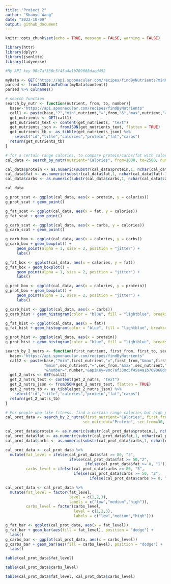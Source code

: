 ```yaml
---
title: "Project 2"
author: "Shaoyu Wang"
date: "2022-10-09"
output: github_document
---
```


```r
knitr::opts_chunk$set(echo = TRUE, message = FALSE, warning = FALSE)
```


```r
library(httr)
library(dplyr)
library(jsonlite)
library(tidyverse)
```


```r
#My API key 90c7af330c5f45a4a1b709068daed452 

myData <- GET("https://api.spoonacular.com/recipes/findByNutrients?minCarbs=10&maxCarbs=50&number=30&apiKey=90c7af330c5f45a4a1b709068daed452")
parsed <- fromJSON(rawToChar(myData$content))
parsed %>% colnames()
```


```r
# search function
search_by_nutr <- function(nutrient, from, to, number){
  base<-"https://api.spoonacular.com/recipes/findByNutrients"
  call1 <- paste(base,"?","min",nutrient,"=",from,"&","max",nutrient,"=",to,"&number=",number,"&apiKey=90c7af330c5f45a4a1b709068daed452",sep="")
  get_nutrients <- GET(call1)
  get_nutrients_text <- content(get_nutrients, "text")
  get_nutrients_json <- fromJSON(get_nutrients_text, flatten = TRUE)
  get_nutrients_tb <- as_tibble(get_nutrients_json) %>%
    select("id","title","calories","protein","fat","carbs")
  return(get_nutrients_tb)
}
```


```r
# for a certain range calories, to compare protein/carbs/fat with calories, find which one the more related to calories.
cal_data <- search_by_nutr(nutrient="Calories", from=1000, to=2500, number=100)

cal_data$protein <- as.numeric(substr(cal_data$protein,1, nchar(cal_data$protein)-1))
cal_data$fat <- as.numeric(substr(cal_data$fat,1, nchar(cal_data$fat)-1))
cal_data$carbs <- as.numeric(substr(cal_data$carbs,1, nchar(cal_data$carbs)-1))

cal_data
```


```r
g_prot_scat <- ggplot(cal_data, aes(x = protein, y = calories))
g_prot_scat + geom_point()

g_fat_scat <- ggplot(cal_data, aes(x = fat, y = calories))
g_fat_scat + geom_point()

g_carb_scat <- ggplot(cal_data, aes(x = carbs, y = calories))
g_carb_scat + geom_point()
```


```r
g_carb_box <- ggplot(cal_data, aes(x = calories, y = carbs))
g_carb_box + geom_boxplot() +
     geom_point(alpha = 1, size = 2, position = "jitter") +
     labs()

g_fat_box <- ggplot(cal_data, aes(x = calories, y = fat))
g_fat_box + geom_boxplot() +
     geom_point(alpha = 1, size = 2, position = "jitter") +
     labs()

g_prot_box <- ggplot(cal_data, aes(x = calories, y = protein))
g_prot_box + geom_boxplot() +
     geom_point(alpha = 1, size = 2, position = "jitter") +
     labs()
```


```r
g_carb_hist <- ggplot(cal_data, aes(x = carbs)) 
g_carb_hist + geom_histogram(color = "blue", fill = "lightblue", breaks=c(0,10,20,30,40,50,60,70,80,90,100), size = 1, binwidth = 2)

g_fat_hist <- ggplot(cal_data, aes(x = fat)) 
g_fat_hist + geom_histogram(color = "blue", fill = "lightblue", breaks=c(0,10,20,30,40,50,60,70,80,90,100), size = 1, binwidth = 2)

g_prot_hist <- ggplot(cal_data, aes(x = protein)) 
g_prot_hist + geom_histogram(color = "blue", fill = "lightblue", breaks=c(0,10,20,30,40,50,60,70,80,90,100), size = 1, binwidth = 2)
```


```r
search_by_2_nutrs <- function(first_nutrient, first_from, first_to, sec_nutrient, sec_from, sec_to, number){
  base<-"https://api.spoonacular.com/recipes/findByNutrients"
  call2 <- paste(base,"?min",first_nutrient,"=",first_from,"&max",first_nutrient,"=", first_to,
                 "&min",sec_nutrient,"=",sec_from,"&max",sec_nutrient,"=", sec_to,
                 "&number=",number,"&apiKey=90c7af330c5f45a4a1b709068daed452",sep="")
  get_2_nutrs <- GET(call2)
  get_2_nutrs_text <- content(get_2_nutrs, "text")
  get_2_nutrs_json <- fromJSON(get_2_nutrs_text, flatten = TRUE)
  get_2_nutrs_tb <- as_tibble(get_2_nutrs_json) %>%
    select("id","title","calories","protein","fat","carbs")
  return(get_2_nutrs_tb)
}
```



```r
# For people who like fitness, find a certain range calories but high protein
cal_prot_data <- search_by_2_nutrs(first_nutrient="Calories", first_from=1000, first_to=2500,
                                  sec_nutrient="Protein", sec_from=30, sec_to=100, number=100)

cal_prot_data$protein <- as.numeric(substr(cal_prot_data$protein,1, nchar(cal_prot_data$protein)-1))
cal_prot_data$fat <- as.numeric(substr(cal_prot_data$fat,1, nchar(cal_prot_data$fat)-1))
cal_prot_data$carbs <- as.numeric(substr(cal_prot_data$carbs,1, nchar(cal_prot_data$carbs)-1))

cal_prot_data <- cal_prot_data %>% 
  mutate(fat_level = ifelse(cal_prot_data$fat >= 80, "3",
                            ifelse(cal_prot_data$fat >= 50,"2",
                                   ifelse(cal_prot_data$fat >= 0, "1"))),
         carbs_level = ifelse(cal_prot_data$carbs >= 80, "3",
                              ifelse(cal_prot_data$carbs >= 50, "2",
                                     ifelse(cal_prot_data$carbs >= 0, "1"))))

cal_prot_data <- cal_prot_data %>% 
  mutate(fat_level = factor(fat_level,
                            level = c(1,2,3),
                            labels = c("low","medium","high")),
         carbs_level = factor(carbs_level,
                              level = c(1,2,3),
                              labels = c("low","medium","high")))
```



```r
g_fat_bar <- ggplot(cal_prot_data, aes(x = fat_level))
g_fat_bar + geom_bar(aes(fill = fat_level), position = "dodge") +
  labs()
g_carbs_bar <- ggplot(cal_prot_data, aes(x = carbs_level))
g_carbs_bar + geom_bar(aes(fill = carbs_level), position = "dodge") +
  labs()
```

```r
table(cal_prot_data$fat_level)
```

```r
table(cal_prot_data$carbs_level)
```

```r
table(cal_prot_data$fat_level, cal_prot_data$carbs_level)
```











